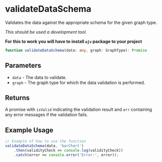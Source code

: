 
<Meta title="Utilities/Validate schema/validateDataSchema" />

# validateDataSchema

Validates the data against the appropriate schema for the given graph type.

_This should be used a development tool._ 

__For this to work you will have to install `ajv` package to your project__

```ts
function validateDataSchema(data: any, graph: GraphType): Promise
```

## Parameters

- `data` - The data to validate.
- `graph` -  The graph type for which the data validation is performed.

## Returns

A promise with `isValid` indicating the validation result and `err` containing any error messages if the validation fails.

## Example Usage

```js
// Example of how to use the function
validateDataSchema(data, 'barChart')
    .then(validityCheck => console.log(validityCheck))
    .catch(error => console.error('Error:', error));